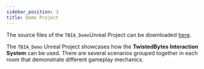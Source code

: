 ```yaml
---
sidebar_position: 3
title: Demo Project
---
```


The source files of the `TBIA_Demo`Unreal Project can be downloaded
[here](https://drive.google.com/drive/folders/1I7TXOPM-9tHABdhWqy58TAR6-lenSy1E?usp=sharing).

The `TBIA_Demo` Unreal Project showcases how the **TwistedBytes Interaction System**
can be used. There are several scenarios grouped together in each room that
demonstrate different gameplay mechanics.

[//]: # (## Project Setup & Configuration)